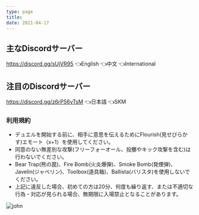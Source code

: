 ```yaml
---
type: page
title: 
date: 2021-04-17
---
```

## 主なDiscordサーバー
https://discord.gg/sUjVR95 👈English 👈中文 👈International

## 注目のDiscordサーバー
https://discord.gg/z6rP56yTsM 👈日本語 👈SKM 


### 利用規約
* デュエルを開始する前に、相手に意思を伝えるためにFlourish(見せびらかす)エモート（x+1）を使用してください。
* 同意のない無差別な攻撃(フリーフォーオール、投擲やキック攻撃を含む)は行わないでください。
* Bear Trap(熊の罠)、Fire Bomb(火炎爆弾)、Smoke Bomb(発煙弾)、Javelin(ジャベリン)、Toolbox(道具箱)、Ballista(バリスタ)を使用しないでください。
* 上記に違反した場合、初めての方は20分、何度も繰り返す、または不適切な行為・対応が見られる場合、無期限に入場禁止となることがあります。

![john](./images/perma%20ban%201.jpg)
